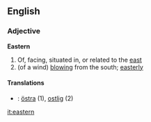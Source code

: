 ==English==
===Adjective===
'''Eastern'''
# Of, facing, situated in, or related to the [[east]]
# (of a wind) [[blow]]ing from the south; [[easterly]]

====Translations====
*{{sv}} : [[östra]] (1), [[ostlig]] (2)
[[it:eastern]]